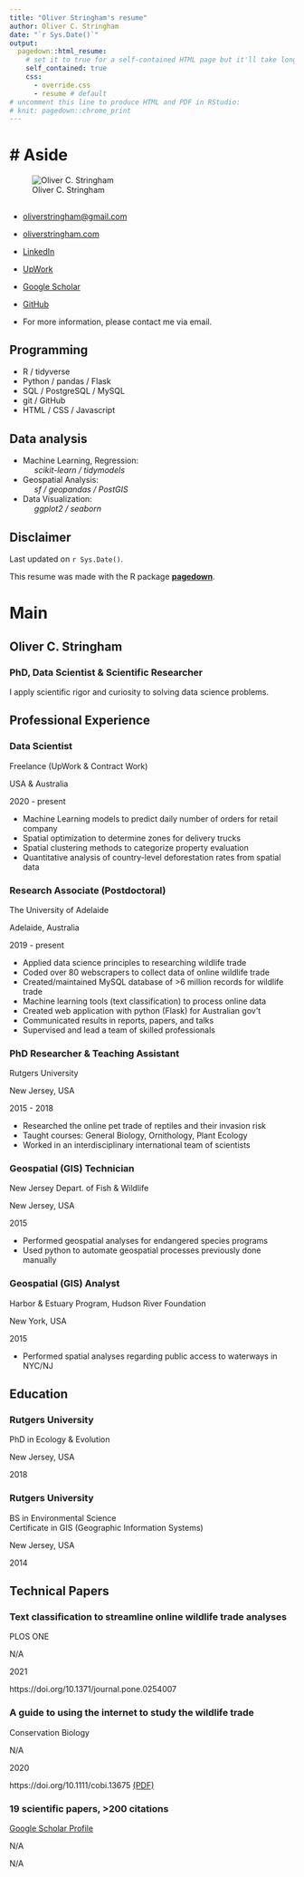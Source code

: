 ```yaml
--- 
title: "Oliver Stringham's resume"
author: Oliver C. Stringham
date: "`r Sys.Date()`"
output:
  pagedown::html_resume:
    # set it to true for a self-contained HTML page but it'll take longer to render
    self_contained: true
    css:
      - override.css
      - resume # default
# uncomment this line to produce HTML and PDF in RStudio:
# knit: pagedown::chrome_print
---
```



<!-- load outside plots -->
<!-- # ```{r message=TRUE, warning=TRUE, include=FALSE} -->
<!-- # library(ggplot2) -->
<!-- # skills_bar = readRDS('skills_bar.rds') -->
<!-- # ``` -->



<!-- Aside Section -->

# Aside
================================================================================

::: profile-pic
![Oliver C. Stringham](IMG_7351c2.jpg){width=85%;}
:::



<!-- Contact Info -->

<!-- js for upwork icon -->
<script src="https://code.iconify.design/2/2.1.1/iconify.min.js"></script>

## {#contact}
<!-- <hr style="height:1px;border-width:0;color:gray;background-color:gray"> -->

-   <i class="fa fa-envelope"></i> [oliverstringham\@gmail.com](mailto:oliverstringham@gmail.com){.email}

-   <i class="fas fa-link"></i> [oliverstringham.com](https://oliverstringham.com/){.website}

-   <i class="fab fa-linkedin-in"></i> [LinkedIn](https://www.linkedin.com/in/oliver-c-stringham/){.linkedin}

-   <span class="iconify" data-icon="simple-icons:upwork"></span>
[UpWork](https://www.upwork.com/freelancers/~01a8aca4a8c8b4d38a){.upwork}

-   <i class="ai ai-google-scholar-square ai-1x"></i>
[Google Scholar](https://scholar.google.com/citations?user=3ZhZiQgAAAAJ&hl=en){.google-scholar}

-   <i class="fa fa-github"></i> 
[GitHub](https://github.com/ocstringham){.github}

<!-- - <i class="fa fa-phone"></i> +1 000-000-0000 -->
-   For more information, please contact me via email.

<!-- Skills -->

<i class="fa fa-code"></i> Programming {#skills}
--------------------------------------------------------------------------------


-   R / tidyverse
-   Python / pandas / Flask
-   SQL / PostgreSQL / MySQL
-   git / GitHub
-   HTML / CSS / Javascript


<i class="fas fa-chart-pie"></i> Data analysis {#skills}
--------------------------------------------------------------------------------

- Machine Learning, Regression:<br>
<i style="margin-left: 20px;">scikit-learn / tidymodels</i>
- Geospatial Analysis:<br>
<i style="margin-left: 20px;">sf / geopandas / PostGIS</i>
- Data Visualization:<br>
<i style="margin-left: 20px;">ggplot2 / seaborn</i>


<!-- Disclaimer -->

## Disclaimer {#disclaimer}

Last updated on `r Sys.Date()`.

This resume was made with the R package [**pagedown**](https://github.com/rstudio/pagedown).




<!-- Main Section -->


# Main

## Oliver C. Stringham {#title} 

### PhD, Data Scientist & Scientific Researcher

I apply scientific rigor and curiosity to solving data science problems. 



<!-- Professional Experience -->


## Professional Experience {data-icon="suitcase"}

### Data Scientist

Freelance (UpWork & Contract Work)

USA & Australia

2020 - present

- Machine Learning models to predict daily number of orders for retail company
- Spatial optimization to determine zones for delivery trucks
- Spatial clustering methods to categorize property evaluation
- Quantitative analysis of country-level deforestation rates from spatial data

### Research Associate (Postdoctoral)

The University of Adelaide

Adelaide, Australia

2019 - present

-   Applied data science principles to researching wildlife trade
-   Coded over 80 webscrapers to collect data of online wildlife trade
-   Created/maintained MySQL database of >6 million records for wildlife trade
-   Machine learning tools (text classification) to process online data
-   Created web application with python (Flask) for Australian gov't
-   Communicated results in reports, papers, and talks
-   Supervised and lead a team of skilled professionals


### PhD Researcher & Teaching Assistant

Rutgers University

New Jersey, USA

2015 - 2018

- Researched the online pet trade of reptiles and their invasion risk
- Taught courses: General Biology, Ornithology, Plant Ecology
- Worked in an interdisciplinary international team of scientists

### Geospatial (GIS) Technician

New Jersey Depart. of Fish & Wildlife

New Jersey, USA

2015

- Performed geospatial analyses for endangered species programs
- Used python to automate geospatial processes previously done manually


### Geospatial (GIS) Analyst

Harbor & Estuary Program, Hudson River Foundation

New York, USA

2015

- Performed spatial analyses regarding public access to waterways in NYC/NJ



<!-- Education -->

## Education {data-icon="graduation-cap" data-concise="true"}

### Rutgers University

PhD in Ecology & Evolution

New Jersey, USA

2018


### Rutgers University

BS in Environmental Science <br>
<!-- BS in Ecology, Evolution, & Natural Resources <br> -->
Certificate in GIS (Geographic Information Systems) <i class="fa fa-globe-americas"></i>

New Jersey, USA

2014



<!-- Publications -->


## Technical Papers {data-icon="newspaper"}

### Text classification to streamline online wildlife trade analyses

PLOS ONE 

N/A

2021

https://doi.org/10.1371/journal.pone.0254007


### A guide to using the internet to study the wildlife trade

Conservation Biology 

N/A

2020

https://doi.org/10.1111/cobi.13675 [(PDF)](https://www.researchgate.net/profile/Oliver-Stringham-2/publication/347366161_A_guide_to_using_the_Internet_to_monitor_and_quantify_the_wildlife_trade/links/6046912e299bf1e07865fd6a/A-guide-to-using-the-Internet-to-monitor-and-quantify-the-wildlife-trade.pdf)


### 19 scientific papers, >200 citations

[Google Scholar Profile](https://scholar.google.com/citations?user=3ZhZiQgAAAAJ&hl=en)

N/A

N/A